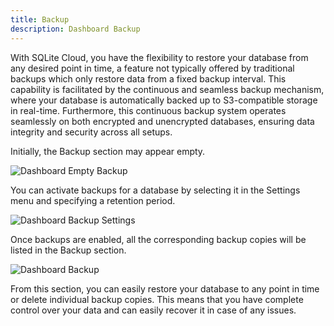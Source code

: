 ```yaml
---
title: Backup
description: Dashboard Backup
---
```


With SQLite Cloud, you have the flexibility to restore your database from any desired point in time, a feature not typically offered by traditional backups which only restore data from a fixed backup interval.
This capability is facilitated by the continuous and seamless backup mechanism, where your database is automatically backed up to S3-compatible storage in real-time.
Furthermore, this continuous backup system operates seamlessly on both encrypted and unencrypted databases, ensuring data integrity and security across all setups.

Initially, the Backup section may appear empty.

![Dashboard Empty Backup](@docs-website-assets/introduction/dashboard_backup_empty.png)

You can activate backups for a database by selecting it in the Settings menu and specifying a retention period. 

![Dashboard Backup Settings](@docs-website-assets/introduction/dashboard_backup_settings.png)

Once backups are enabled, all the corresponding backup copies will be listed in the Backup section.

![Dashboard Backup](@docs-website-assets/introduction/dashboard_backup.png)

From this section, you can easily restore your database to any point in time or delete individual backup copies. This means that you have complete control over your data and can easily recover it in case of any issues.
